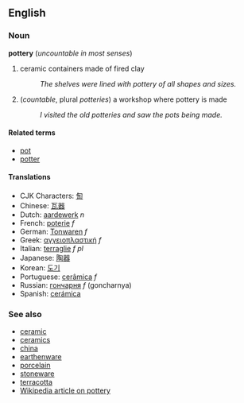 ==English==
===Noun===
'''pottery''' (''uncountable in most senses'')

# ceramic containers made of fired clay
#:''The shelves were lined with pottery of all shapes and sizes.''
# (''countable'', plural ''potteries'') a workshop where pottery is made
#:''I visited the old potteries and saw the pots being made.''

====Related terms====
*[[pot]]
*[[potter]]

====Translations====
*CJK Characters: [[匋]]
*Chinese: [[瓦器]]
*Dutch: [[aardewerk]] ''n''
*French: [[poterie]] ''f''
*German: [[Tonwaren]] ''f''
*Greek: [[αγγειοπλαστική]] ''f''
*Italian: [[terraglie]] ''f pl''
*Japanese: [[陶器]]
*Korean: [[도기]]
*Portuguese: [[cerâmica]] ''f''
*Russian: [[гончарня]] ''f'' (goncharnya)
*Spanish: [[cerámica]]

===See also===
*[[ceramic]]
*[[ceramics]]
*[[china]]
*[[earthenware]]
*[[porcelain]]
*[[stoneware]]
*[[terracotta]]
*[[w:Pottery|Wikipedia article on pottery]]